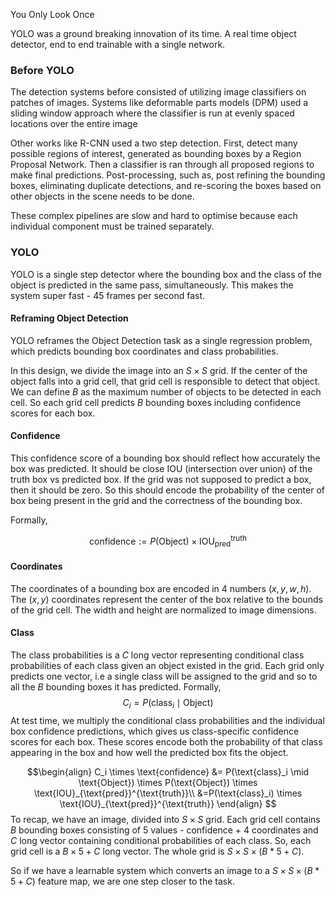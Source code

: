 You Only Look Once


<!-- - [ ]  Difference with the previous methods
- [ ]  Architecture Intuition
- [ ]  Innovations -> Loss function, min-max suppression
- [ ]  Evaluation methods --> 


YOLO was a ground breaking innovation of its time. A real time object detector, end to end trainable with a single network. 

### Before YOLO

The detection systems before consisted of utilizing image classifiers on patches of images. Systems like deformable parts models (DPM) used a sliding window approach where the classifier is run at evenly spaced locations over the entire image

Other works like R-CNN used a two step detection. First, detect many possible regions of interest, generated as bounding boxes by a Region Proposal Network. Then a classifier is ran through all proposed regions to make final predictions. Post-processing, such as, post refining the bounding boxes, eliminating duplicate detections, and re-scoring the boxes based on other objects in the scene needs to be done.

These complex pipelines are slow and hard to optimise because each individual component must be trained separately.

### YOLO
YOLO is a single step detector where the bounding box and the class of the object is predicted in the same pass, simultaneously. This makes the system super fast - 45 frames per second fast.

#### Reframing Object Detection
YOLO reframes the Object Detection task as a single regression problem, which predicts bounding box coordinates and class probabilities. 



In this design, we divide the image into an $S \times S$ grid. If the center of the object falls into a grid cell, that grid cell is responsible to detect that object. We can define $B$ as the maximum number of objects to be detected in each cell. So each grid cell predicts $B$ bounding boxes including confidence scores for each box. 

#### Confidence

This confidence score of a bounding box should reflect how accurately the box was predicted. It should be close IOU (intersection over union) of the truth box vs predicted box. If the grid was not supposed to predict a box, then it should be zero. So this should encode the probability of the center of box being present in the grid and the correctness of the bounding box. 

Formally, 

$$\text{confidence} := P(\text{Object}) \times \text{IOU}_{\text{pred}}^{\text{truth}}$$
#### Coordinates
The coordinates of a bounding box are encoded in 4 numbers $(x, y, w, h)$. The $(x, y)$ coordinates represent the center of the box relative to the bounds of the grid cell. The width and height are normalized to image dimensions.
#### Class
The class probabilities is a $C$ long vector representing conditional class probabilities of each class given an object existed in the grid. Each grid only predicts one vector, i.e a single class will be assigned to the grid and so to all the $B$ bounding boxes it has predicted. 
Formally,
$$C_i = P(\text{class}_i \mid \text{Object})$$
At test time, we multiply the conditional class probabilities and the individual box confidence predictions, which gives us class-specific confidence scores for each box. These scores encode both the probability of that class appearing in the box and how well the predicted box fits the object.

$$\begin{align}
C_i \times \text{confidence} &= P(\text{class}_i \mid \text{Object}) \times P(\text{Object}) \times \text{IOU}_{\text{pred}}^{\text{truth}}\\
&=P(\text{class}_i) \times \text{IOU}_{\text{pred}}^{\text{truth}}
\end{align}
$$
To recap, we have an image, divided into $S \times S$ grid. Each grid cell contains $B$ bounding boxes consisting of 5 values - confidence + 4 coordinates and $C$ long vector containing conditional probabilities of each class. So, each grid cell is a $B \times 5 + C$ long vector. The whole grid is $S \times S \times (B*5 + C)$.

So if we have a learnable system which converts an image to a $S \times S \times (B*5 + C)$ feature map, we are one step closer to the task.

